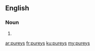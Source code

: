 ==English==

===Noun===
{{head|en|noun plural form}}

# {{plural of|purey|lang=en}}

[[ar:pureys]]
[[fr:pureys]]
[[ku:pureys]]
[[my:pureys]]